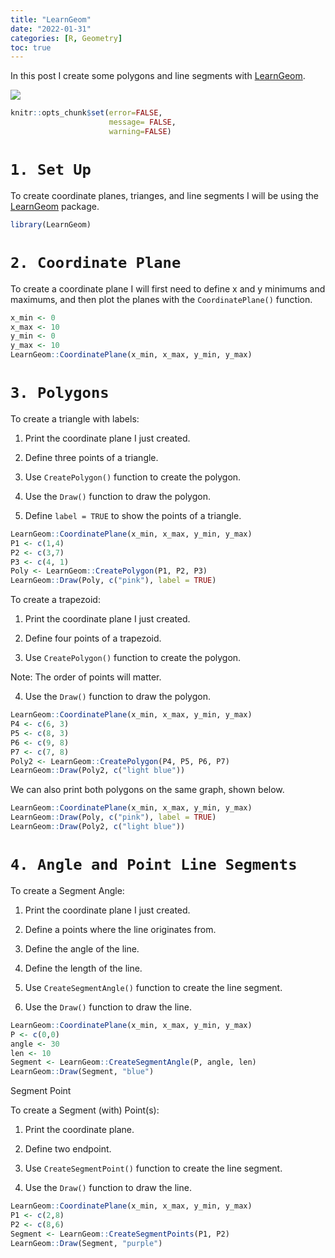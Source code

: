 ```yaml
---
title: "LearnGeom"
date: "2022-01-31"
categories: [R, Geometry]
toc: true
---
```


In this post I create some polygons and line segments with [LearnGeom](https://cran.r-project.org/web/packages/LearnGeom/LearnGeom.pdf).

![](../../00_img/triangles.jpeg)

```r
knitr::opts_chunk$set(error=FALSE, 
                      message= FALSE,
                      warning=FALSE)
```

# `1. Set Up`

To create coordinate planes, trianges, and line segments I will be using the [LearnGeom](https://cran.r-project.org/web/packages/LearnGeom/LearnGeom.pdf) package. 

```r
library(LearnGeom)
```

# `2. Coordinate Plane`

To create a coordinate plane I will first need to define x and y minimums and maximums, and then plot the planes with the `CoordinatePlane()` function. 

```r
x_min <- 0
x_max <- 10
y_min <- 0
y_max <- 10
LearnGeom::CoordinatePlane(x_min, x_max, y_min, y_max)
```

# `3. Polygons`

To create a triangle with labels: 

1. Print the coordinate plane I just created. 

2. Define three points of a triangle. 

3. Use `CreatePolygon()` function to create the polygon. 

4. Use the `Draw()` function to draw the polygon. 

5. Define `label = TRUE` to show the points of a triangle.

```r
LearnGeom::CoordinatePlane(x_min, x_max, y_min, y_max)
P1 <- c(1,4)
P2 <- c(3,7)
P3 <- c(4, 1)
Poly <- LearnGeom::CreatePolygon(P1, P2, P3)
LearnGeom::Draw(Poly, c("pink"), label = TRUE)
```

To create a trapezoid: 

1. Print the coordinate plane I just created. 

2. Define four points of a trapezoid. 

3. Use `CreatePolygon()` function to create the polygon. 

Note: The order of points will matter. 

4. Use the `Draw()` function to draw the polygon. 


```r
LearnGeom::CoordinatePlane(x_min, x_max, y_min, y_max)
P4 <- c(6, 3)
P5 <- c(8, 3)
P6 <- c(9, 8)
P7 <- c(7, 8)
Poly2 <- LearnGeom::CreatePolygon(P4, P5, P6, P7)
LearnGeom::Draw(Poly2, c("light blue"))
```

We can also print both polygons on the same graph, shown below. 

```r
LearnGeom::CoordinatePlane(x_min, x_max, y_min, y_max)
LearnGeom::Draw(Poly, c("pink"), label = TRUE)
LearnGeom::Draw(Poly2, c("light blue"))
```

# `4. Angle and Point Line Segments`

To create a Segment Angle: 

1. Print the coordinate plane I just created. 

2. Define a points where the line originates from. 

3. Define the angle of the line. 

4. Define the length of the line. 

5. Use `CreateSegmentAngle()` function to create the line segment. 

6. Use the `Draw()` function to draw the line. 

```r
LearnGeom::CoordinatePlane(x_min, x_max, y_min, y_max)
P <- c(0,0)
angle <- 30
len <- 10
Segment <- LearnGeom::CreateSegmentAngle(P, angle, len)
LearnGeom::Draw(Segment, "blue")
```

Segment Point 

To create a Segment (with) Point(s): 

1. Print the coordinate plane. 

2. Define two endpoint. 

3. Use `CreateSegmentPoint()` function to create the line segment. 

4. Use the `Draw()` function to draw the line. 

```r
LearnGeom::CoordinatePlane(x_min, x_max, y_min, y_max)
P1 <- c(2,8)
P2 <- c(8,6)
Segment <- LearnGeom::CreateSegmentPoints(P1, P2)
LearnGeom::Draw(Segment, "purple")
```
